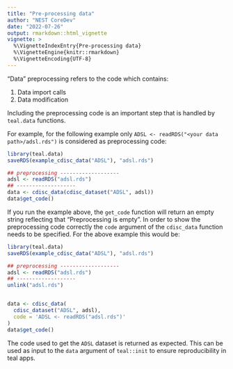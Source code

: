 ```yaml
---
title: "Pre-processing data"
author: "NEST CoreDev"
date: "2022-07-26"
output: rmarkdown::html_vignette
vignette: >
  %\VignetteIndexEntry{Pre-processing data}
  %\VignetteEngine{knitr::rmarkdown}
  %\VignetteEncoding{UTF-8}
---
```


"Data" preprocessing refers to the code which contains:

1. Data import calls
2. Data modification

Including the preprocessing code is an important step that is handled by `teal.data` functions.

For example, for the following example only `ADSL <- readRDS("<your data path>/adsl.rds")` is considered as preprocessing code:
```r
library(teal.data)
saveRDS(example_cdisc_data("ADSL"), "adsl.rds")

## preprocessing -------------------
adsl <- readRDS("adsl.rds")
## -------------------
data <- cdisc_data(cdisc_dataset("ADSL", adsl))
data$get_code()
```

If you run the example above, the `get_code` function will return an empty string reflecting that "Preprocessing is empty". In order to show the preprocessing code correctly the `code` argument of the `cdisc_data` function needs to be specified. For the above example this would be:

```r
library(teal.data)
saveRDS(example_cdisc_data("ADSL"), "adsl.rds")

## preprocessing -------------------
adsl <- readRDS("adsl.rds")
## -------------------
unlink("adsl.rds")


data <- cdisc_data(
  cdisc_dataset("ADSL", adsl),
  code = 'ADSL <- readRDS("adsl.rds")'
)
data$get_code()
```

The code used to get the `ADSL` dataset is returned as expected. This can be used as input to the `data` argument of `teal::init`
to ensure reproducibility in teal apps.

